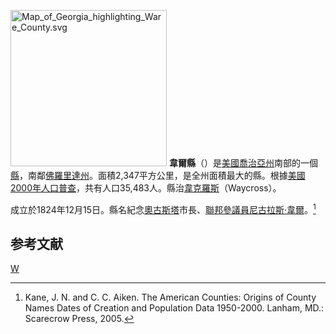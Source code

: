 {{noteTA
|T=zh-hans:韦尔县 (佐治亚州);zh-hk:韋爾縣 (喬治亞州);zh-tw:韋爾郡 (喬治亞州);
}}

[[File:Map_of_Georgia_highlighting_Ware_County.svg|250px]]
'''韋爾縣'''（{{lang-en|Ware County}}）是[[美國|美國]][[喬治亞州|喬治亞州]]南部的一個[[县|縣]]，南鄰[[佛羅里達州|佛羅里達州]]。面積2,347平方公里，是全州面積最大的縣。根據[[美國2000年人口普查|美國2000年人口普查]]，共有人口35,483人。縣治[[韋克羅斯_(喬治亞州)|韋克羅斯]]（Waycross）。
	
成立於1824年12月15日。縣名紀念[[奧古斯塔_(喬治亞州)|奧古斯塔]]市長、[[美國參議院|聯邦參議員]][[尼古拉斯·韋爾|尼古拉斯·韋爾]]。<ref>Kane, J. N. and C. C. Aiken. The American Counties: Origins of County Names Dates of Creation and Population Data 1950-2000. Lanham, MD.: Scarecrow Press, 2005.</ref>

==参考文献==
<div class="references-small">
<references />
</div>
{{韋爾縣 (喬治亞州)}}
{{Georgia}}
[[Category:佐治亚州行政区划|W]]